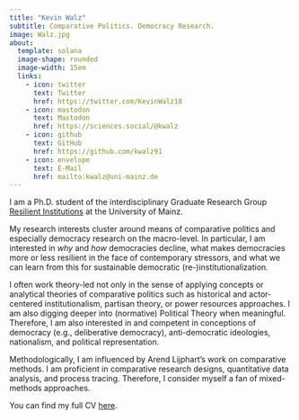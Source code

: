 ```yaml
---
title: "Kevin Walz"
subtitle: Comparative Politics. Democracy Research. 
image: Walz.jpg
about: 
  template: solana
  image-shape: rounded
  image-width: 15em
  links:
    - icon: twitter
      text: Twitter
      href: https://twitter.com/KevinWalz18
    - icon: mastodon
      text: Mastodon
      href: https://sciences.social/@kwalz
    - icon: github
      text: GitHub
      href: https://github.com/kwalz91
    - icon: envelope
      text: E-Mail
      href: mailto:kwalz@uni-mainz.de
---
```


I am a Ph.D. student of the interdisciplinary Graduate Research Group [Resilient Institutions](https://resilient.institutions.uni-mainz.de/) at the University of Mainz.

My research interests cluster around means of comparative politics and especially democracy research on the macro-level. In particular, I am interested in *why* and *how* democracies decline, what makes democracies more or less resilient in the face of contemporary stressors, and what we can learn from this for sustainable democratic (re-)institutionalization.

I often work theory-led not only in the sense of applying concepts or analytical theories of comparative politics such as historical and actor-centered institutionalism, partisan theory, or power resources approaches. I am also digging deeper into (normative) Political Theory when meaningful. Therefore, I am also interested in and competent in conceptions of democracy (e.g., deliberative democracy), anti-democratic ideologies, nationalism, and political representation.

Methodologically, I am influenced by Arend Lijphart's work on comparative methods. I am proficient in comparative research designs, quantitative data analysis, and process tracing. Therefore, I consider myself a fan of mixed-methods approaches.

You can find my full CV [here](about.qmd).
